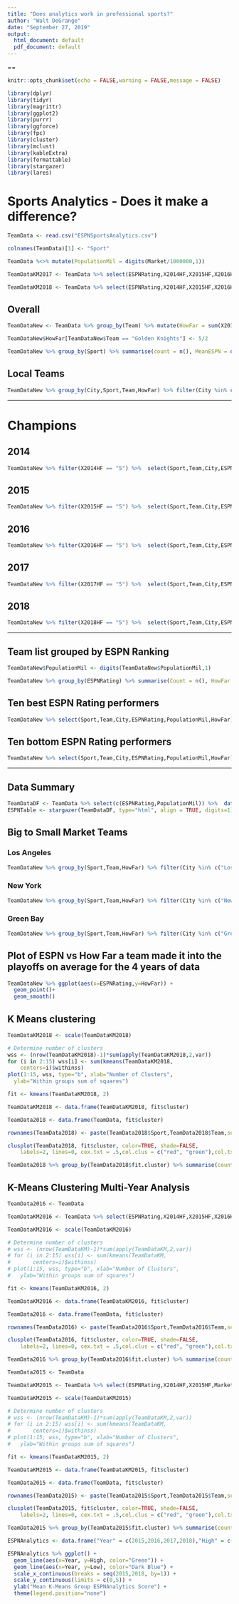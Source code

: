 ```yaml
---
title: "Does analytics work in professional sports?"
author: "Walt DeGrange"
date: "September 27, 2019"
output:
  html_document: default
  pdf_document: default
---
```

==


```r
knitr::opts_chunk$set(echo = FALSE,warning = FALSE,message = FALSE)
```

```r
library(dplyr)
library(tidyr)
library(magrittr)
library(ggplot2)
library(purrr)
library(ggforce)
library(fpc)
library(cluster) 
library(mclust)
library(kableExtra)
library(formattable)
library(stargazer)
library(lares)
```

# Sports Analytics - Does it make a difference?

```r
TeamData <- read.csv("ESPNSportsAnalytics.csv")

colnames(TeamData)[1] <- "Sport"

TeamData %<>% mutate(PopulationMil = digits(Market/1000000,1))

TeamDataKM2017 <- TeamData %>% select(ESPNRating,X2014HF,X2015HF,X2016HF,X2017HF,Market)

TeamDataKM2018 <- TeamData %>% select(ESPNRating,X2014HF,X2015HF,X2016HF,X2017HF,X2018HF, Market)

```

## Overall
```r
TeamDataNew <- TeamData %>% group_by(Team) %>% mutate(HowFar = sum(X2014HF,X2015HF,X2016HF,X2017HF,X2018HF)/5)

TeamDataNew$HowFar[TeamDataNew$Team == "Golden Knights"] <- 5/2

TeamDataNew %>% group_by(Sport) %>% summarise(count = n(), MeanESPN = digits(mean(ESPNRating),1), StdESPN = digits(sd(ESPNRating),1)) %>% kable() %>% kable_styling(c("striped","condensed"), full_width = F) %>% column_spec(column = 1:2, color = "black")
```


## Local Teams

```r

TeamDataNew %>% group_by(City,Sport,Team,HowFar) %>% filter(City %in% c("Washington","Memphis","Las Vegas")) %>% summarise(count = n(), ESPN = ESPNRating) %>% select(City,Team,ESPN,HowFar) %>% kable() %>% kable_styling(c("striped","condensed"), full_width = F) %>% column_spec(column = 1:2, color = "black")


```

_____

# Champions

## 2014

```r
TeamDataNew %>% filter(X2014HF == "5") %>%  select(Sport,Team,City,ESPNRating,PopulationMil) %>%  arrange(Sport) %>% head(10) %>%  kable() %>% kable_styling(c("striped","condensed"), full_width = F) %>% column_spec(column = 1:2, color = "black")
```

## 2015

```r
TeamDataNew %>% filter(X2015HF == "5") %>%  select(Sport,Team,City,ESPNRating,PopulationMil) %>%  arrange(Sport) %>% head(10) %>%  kable() %>% kable_styling(c("striped","condensed"), full_width = F) %>% column_spec(column = 1:2, color = "black")
```

## 2016

```r
TeamDataNew %>% filter(X2016HF == "5") %>%  select(Sport,Team,City,ESPNRating,PopulationMil) %>%  arrange(Sport) %>% head(10) %>%  kable() %>% kable_styling(c("striped","condensed"), full_width = F) %>% column_spec(column = 1:2, color = "black")
```


## 2017

```r
TeamDataNew %>% filter(X2017HF == "5") %>%  select(Sport,Team,City,ESPNRating,PopulationMil) %>%  arrange(Sport) %>% head(10) %>%  kable() %>% kable_styling(c("striped","condensed"), full_width = F) %>% column_spec(column = 1:2, color = "black")
```
## 2018

```r
TeamDataNew %>% filter(X2018HF == "5") %>%  select(Sport,Team,City,ESPNRating,PopulationMil) %>%  arrange(Sport) %>% head(10) %>%  kable() %>% kable_styling(c("striped","condensed"), full_width = F) %>% column_spec(column = 1:2, color = "black")
```
_____

## Team list grouped by ESPN Ranking

```r

TeamDataNew$PopulationMil <- digits(TeamDataNew$PopulationMil,1)

TeamDataNew %>% group_by(ESPNRating) %>% summarise(Count = n(), HowFar = digits(sum(X2014HF,X2015HF,X2016HF,X2017HF)/(4*n()),1), MeanPop = digits(mean(PopulationMil),1)) %>% kable() %>% kable_styling(c("striped","condensed"), full_width = F) %>% column_spec(column = 1:2, color = "black")
```


## Ten best ESPN Rating performers
```r
TeamDataNew %>% select(Sport,Team,City,ESPNRating,PopulationMil,HowFar) %>% arrange(-HowFar) %>% head(10, ESPNRating)  %>% kable() %>% kable_styling(c("striped","condensed"), full_width = F) %>% column_spec(column = 1:2, color = "black")

```
\medskip

## Ten bottom ESPN Rating performers
```r

TeamDataNew %>% select(Sport,Team,City,ESPNRating,PopulationMil,HowFar) %>%  arrange(-ESPNRating,HowFar) %>% head(10) %>%  kable() %>% kable_styling(c("striped","condensed"), full_width = F) %>% column_spec(column = 1:2, color = "black")
```
____

## Data Summary

```r
TeamDataDF <- TeamData %>% select(c(ESPNRating,PopulationMil)) %>%  data.frame()
ESPNTable <- stargazer(TeamDataDF, type="html", align = TRUE, digits=1)
```


## Big to Small Market Teams
### Los Angeles
```r

TeamDataNew %>% group_by(Sport,Team,HowFar) %>% filter(City %in% c("Los Angeles","Anaheim")) %>%  summarise(count = n(), ESPN = (ESPNRating)) %>% select(Team,ESPN,HowFar) %>% kable() %>% kable_styling(c("striped","condensed"), full_width = F) %>% column_spec(column = 1:2, color = "black")


```
### New York
```r
TeamDataNew %>% group_by(Sport,Team,HowFar) %>% filter(City %in% c("New York")) %>%  summarise(count = n(), ESPN = (ESPNRating)) %>% select(Team,ESPN,HowFar) %>% kable() %>% kable_styling(c("striped","condensed"), full_width = F) %>% column_spec(column = 1:2, color = "black")


```
### Green Bay
```r
TeamDataNew %>% group_by(Sport,Team,HowFar) %>% filter(City %in% c("Green Bay")) %>%  summarise(count = n(), ESPN = (ESPNRating)) %>% select(Team,ESPN,HowFar) %>% kable() %>% kable_styling(c("striped","condensed"), full_width = F) %>% column_spec(column = 1:2, color = "black")
```

## Plot of ESPN vs How Far a team made it into the playoffs on average for the 4 years of data

```r

TeamDataNew %>% ggplot(aes(x=ESPNRating,y=HowFar)) +
  geom_point()+
  geom_smooth()


```

## K Means clustering

```r

TeamDataKM2018 <- scale(TeamDataKM2018)

# Determine number of clusters
wss <- (nrow(TeamDataKM2018)-1)*sum(apply(TeamDataKM2018,2,var))
for (i in 2:15) wss[i] <- sum(kmeans(TeamDataKM2018,
  	centers=i)$withinss)
plot(1:15, wss, type="b", xlab="Number of Clusters",
  ylab="Within groups sum of squares")

fit <- kmeans(TeamDataKM2018, 2)

TeamDataKM2018 <- data.frame(TeamDataKM2018, fit$cluster)

TeamData2018 <- data.frame(TeamData, fit$cluster)

rownames(TeamData2018) <- paste(TeamData2018$Sport,TeamData2018$Team,sep="")

clusplot(TeamData2018, fit$cluster, color=TRUE, shade=FALSE, 
  	labels=2, lines=0, cex.txt = .5,col.clus = c("red", "green"),col.txt = c("black", "black"))

TeamData2018 %>% group_by(TeamData2018$fit.cluster) %>% summarise(count=n(),MeanX2014HF = digits(mean(X2014HF),1),MeanX2015HF = digits(mean(X2015HF),1),MeanX2016HF = digits(mean(X2016HF),1),MeanX2017HF = digits(mean(X2017HF),1),MeanX2018HF = digits(mean(X2018HF),1),MeanPopulation = digits(mean(PopulationMil),1),MeanESPNRating = digits(mean(ESPNRating),1)) %>% kable() %>% kable_styling(c("striped","condensed"), full_width = F) %>% column_spec(column = 1:2, color = "black")
```

## K-Means Clustering Multi-Year Analysis

```r

TeamData2016 <- TeamData

TeamDataKM2016 <- TeamData %>% select(ESPNRating,X2014HF,X2015HF,X2016HF,Market)

TeamDataKM2016 <- scale(TeamDataKM2016)

# Determine number of clusters
# wss <- (nrow(TeamDataKM)-1)*sum(apply(TeamDataKM,2,var))
# for (i in 2:15) wss[i] <- sum(kmeans(TeamDataKM,
#   	centers=i)$withinss)
# plot(1:15, wss, type="b", xlab="Number of Clusters",
#   ylab="Within groups sum of squares")

fit <- kmeans(TeamDataKM2016, 2)

TeamDataKM2016 <- data.frame(TeamDataKM2016, fit$cluster)

TeamData2016 <- data.frame(TeamData, fit$cluster)

rownames(TeamData2016) <- paste(TeamData2016$Sport,TeamData2016$Team,sep="")

clusplot(TeamData2016, fit$cluster, color=TRUE, shade=FALSE, 
  	labels=2, lines=0, cex.txt = .5,col.clus = c("red", "green"),col.txt = c("black", "black"))

TeamData2016 %>% group_by(TeamData2016$fit.cluster) %>% summarise(count=n(),MeanX2014HF = digits(mean(X2014HF),1),MeanX2015HF = digits(mean(X2015HF),1),MeanX2016HF = digits(mean(X2016HF),1),MeanPopulation = digits(mean(PopulationMil),1),MeanESPNRating = digits(mean(ESPNRating),1)) %>% kable() %>% kable_styling(c("striped","condensed"), full_width = F) %>% column_spec(column = 1:2, color = "black")

TeamData2015 <- TeamData

TeamDataKM2015 <- TeamData %>% select(ESPNRating,X2014HF,X2015HF,Market)

TeamDataKM2015 <- scale(TeamDataKM2015)

# Determine number of clusters
# wss <- (nrow(TeamDataKM)-1)*sum(apply(TeamDataKM,2,var))
# for (i in 2:15) wss[i] <- sum(kmeans(TeamDataKM,
#   	centers=i)$withinss)
# plot(1:15, wss, type="b", xlab="Number of Clusters",
#   ylab="Within groups sum of squares")

fit <- kmeans(TeamDataKM2015, 2)

TeamDataKM2015 <- data.frame(TeamDataKM2015, fit$cluster)

TeamData2015 <- data.frame(TeamData, fit$cluster)

rownames(TeamData2015) <- paste(TeamData2015$Sport,TeamData2015$Team,sep="")

clusplot(TeamData2015, fit$cluster, color=TRUE, shade=FALSE, 
  	labels=2, lines=0, cex.txt = .5,col.clus = c("red", "green"),col.txt = c("black", "black"))

TeamData2015 %>% group_by(TeamData2015$fit.cluster) %>% summarise(count=n(),MeanX2014HF = digits(mean(X2014HF),1),MeanX2015HF = digits(mean(X2015HF),1),MeanPopulation = digits(mean(PopulationMil),1),MeanESPNRating = digits(mean(ESPNRating),1)) %>% kable() %>% kable_styling(c("striped","condensed"), full_width = F) %>% column_spec(column = 1:2, color = "black")
```
```r

ESPNAnalytics <- data.frame("Year" = c(2015,2016,2017,2018),"High" = c(4.0,3.7,3.8,3.3),"Low" = c(2.2,2.9,2.9,2.3))

ESPNAnalytics %>% ggplot() +
  geom_line(aes(x=Year, y=High, color="Green")) +
  geom_line(aes(x=Year, y=Low), color="Dark Blue") +
  scale_x_continuous(breaks = seq(2015,2018, by=1)) +
  scale_y_continuous(limits = c(0,5)) +
  ylab("Mean K-Means Group ESPNAnalytics Score") +
  theme(legend.position="none") 
```

